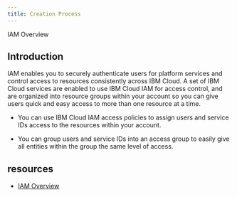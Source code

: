 ```yaml
---
title: Creation Process
---
```



<PageDescription>

IAM Overview

</PageDescription>

## Introduction

IAM enables you to securely authenticate users for platform services and control access to resources consistently across IBM Cloud. A set of IBM Cloud services are enabled to use IBM Cloud IAM for access control, and are organized into resource groups within your account so you can give users quick and easy access to more than one resource at a time. 

- You can use IBM Cloud IAM access policies to assign users and service IDs access to the resources within your account. 

- You can group users and service IDs into an access group to easily give all entities within the group the same level of access.

## resources

- [IAM Overview](https://cloud.ibm.com/docs/account?topic=account-iamoverview)